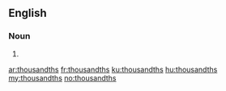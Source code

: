 ==English==

===Noun===
{{head|en|noun plural form}}

# {{plural of|thousandth|lang=en}}

[[ar:thousandths]]
[[fr:thousandths]]
[[ku:thousandths]]
[[hu:thousandths]]
[[my:thousandths]]
[[no:thousandths]]